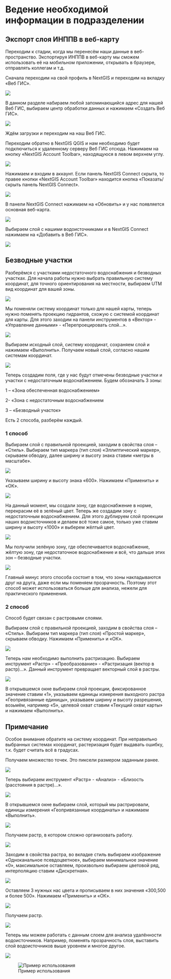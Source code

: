 # Ведение необходимой информации в подразделении
## Экспорт слоя ИНППВ в веб-карту
Переходим к стадии, когда мы перенесём наши данные в веб-пространство. Экспортируя ИНППВ в веб-карту мы сможем использовать её на мобильном приложении, открывать в браузере, отправлять коллегам и т.д.

Сначала переходим на свой профиль в NextGIS и переходим на вкладку «Веб ГИС».

![](pictures/100.png)

В данном разделе набираем любой запоминающийся адрес для нашей Веб ГИС, выбираем центр обработки данных и нажимаем «Создать Веб ГИС».

![](pictures/101.png)

Ждём загрузки и переходим на наш Веб ГИС. 

Переходим обратно в NextGIS QGIS и нам необходимо будет подключиться к удаленному серверу Веб ГИС отсюда. Нажимаем на кнопку «NextGIS Account Toolbar», находящуюся в левом верхнем углу.

![](pictures/102.png)

Нажимаем и входим в аккаунт. Если панель NextGIS Connect скрыта, то правее кнопки «NextGIS Account Toolbar» находится кнопка «Показать/скрыть панель NextGIS Connect».

![](pictures/103.png)

В панели NextGIS Connect нажимаем на «Обновить» и у нас появляется основная веб-карта.

![](pictures/104.png)

Выбираем слой с нашими водоисточниками и в NextGIS Connect нажимаем на «Добавить в Веб ГИС».

![](pictures/105.png)

## Безводные участки

Разберёмся с участками недостаточного водоснабжения и безводных участках. Для начала работы нужно выбрать правильную систему координат, для точного ориентирования на местности, выбираем UTM вид координат для вашей зоны. 

![](pictures/106.png)

Мы поменяли систему координат только для нашей карты, теперь нужно поменять проекцию гидрантов, схожую с системой координат для карты. Для этого заходим на панели инструментов в «Вектор» - «Управление данными» - «Перепроецировать слой…». 

![](pictures/107.png)

Выбираем исходный слой, систему координат, сохраняем слой и нажимаем «Выполнить». Получаем новый слой, согласно нашим системам координат.

![](pictures/108.png)

Теперь создадим поля, где у нас будут отмечены безводные участки и участки с недостаточным водоснабжением. Будем обозначать 3 зоны: 

1 – «Зона обеспеченная водоснабжением»

2- «Зона с недостаточным водоснабжением

3 – «Безводный участок»

Есть 2 способа, разберём каждый.

### 1 способ

Выбираем слой с правильной проекцией, заходим в свойства слоя – «Стиль». Выбираем тип маркера (тип слоя) «Эллиптический маркер», скрываем обводку, далее ширину и высоту знака ставим «метры в масштабе».

![](pictures/109.png)

Указываем ширину и высоту знака «600». Нажимаем «Применить» и «ОК».

![](pictures/110.png)

На данный момент, мы создали зону, где водоснабжение в норме, перекрасим её в зелёный цвет. Теперь же создадим зону с недостаточным водоснабжением. Для этого дублируем слой проекции наших водоисточников и делаем всё тоже самое, только уже ставим ширину и высоту «1000» и выберем жёлтый цвет.

![](pictures/111.png)

Мы получили зелёную зону, где обеспечивается водоснабжение, жёлтую зону, где недостаточное водоснабжение и всё, что дальше этих зон – безводные участки.

![](pictures/112.png)

Главный минус этого способа состоит в том, что зоны накладываются друг на друга, даже если мы поменяем прозрачность. Поэтому этот способ может использоваться больше для анализа, нежели для практического применения.

### 2 способ

Способ будет связан с растровыми слоями. 

Выбираем слой с правильной проекцией, заходим в свойства слоя – «Стиль». Выбираем тип маркера (тип слоя) «Простой маркер», скрываем обводку. Нажимаем «Применить» и «ОК».

![](pictures/113.png)

Теперь нам необходимо выполнить растризацию. Выбираем инструмент «Растр» - «Преобразование» - «Растризация (вектор в растр)…». Данный инструмент превращает векторный слой в растры. 

![](pictures/114.png)

В открывшемся окне выбираем слой проекции, фиксированное значение ставим «1», указываем единицы измерения выходного растра «Геопривязанные единицы», указываем ширину и высоту разрешения, возьмём, например «5», целевой охват ставим «Текущий охват карты» и нажимаем «Выполнить».

:::{.callout-note}
## Примечание

Особое внимание обратите на систему координат. При неправильно выбранных системах координат, растеризация будет выдавать ошибку, т.к. будет считать всё в градусах.
:::

Получаем множество точек. Это пиксели размером заданным ранее.

![](pictures/115.png)

Теперь выбираем инструмент «Растр» - «Анализ» - «Близость (расстояния в растре)…».

![](pictures/116.png)

В открывшемся окне выбираем слой, который мы растрировали, единицы измерения «Геопривязанные координаты» и нажимаем «Выполнить».

![](pictures/117.png)

Получаем растр, в котором сложно организовать работу.

![](pictures/118.png)

Заходим в свойства растра, во вкладке стиль выбираем изображение «Одноканальное псевдоцветное», выбираем минимальное значение «0», максимальное оставляем, произвольно выбираем цветовой ряд, интерполяцию ставим «Дискретная».

![](pictures/119.png)

Оставляем 3 нужных нас цвета и прописываем в них значения «300,500 и более 500». Нажимаем «Применить» и «ОК».

![](pictures/120.png)

Получаем растр.

![](pictures/121.png)

Теперь мы можем работать с данным слоем для анализа удалённости водоисточников. Например, поменять прозрачность слоя, выставить слой водоисточников выше уровнем и многое другое.

![](pictures/122.png)

![Пример использования](pictures/123.png)
